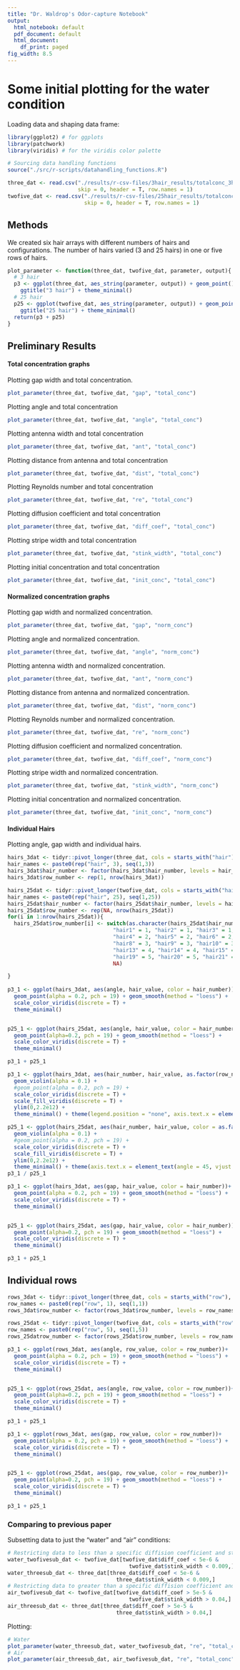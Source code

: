 ```yaml
---
title: "Dr. Waldrop's Odor-capture Notebook"
output:
  html_notebook: default
  pdf_document: default
  html_document:
    df_print: paged
fig_width: 8.5
---
```


# Some initial plotting for the water condition

Loading data and shaping data frame:
```r
library(ggplot2) # for ggplots
library(patchwork)
library(viridis) # for the viridis color palette

# Sourcing data handling functions
source("./src/r-scripts/datahandling_functions.R")

three_dat <- read.csv("./results/r-csv-files/3hair_results/totalconc_3hairs_2023-06-27_cleaned.csv", 
                      skip = 0, header = T, row.names = 1)
twofive_dat <- read.csv("./results/r-csv-files/25hair_results/totalconc_25hairs_2023-06-26_cleaned.csv", 
                        skip = 0, header = T, row.names = 1)


```

## Methods

We created six hair arrays with different numbers of hairs and configurations. The number of hairs varied (3 and 25 hairs) in one or five rows of hairs. 

```r

plot_parameter <- function(three_dat, twofive_dat, parameter, output){
  # 3 hair
  p3 <- ggplot(three_dat, aes_string(parameter, output)) + geom_point() +
    ggtitle("3 hair") + theme_minimal()
  # 25 hair
  p25 <- ggplot(twofive_dat, aes_string(parameter, output)) + geom_point() + 
    ggtitle("25 hair") + theme_minimal()
  return(p3 + p25)
}
```

## Preliminary Results

#### Total concentration graphs

Plotting gap width and total concentration. 

```r
plot_parameter(three_dat, twofive_dat, "gap", "total_conc")
```
Plotting angle and total concentration
```r
plot_parameter(three_dat, twofive_dat, "angle", "total_conc")
```

Plotting antenna width and total concentration
```r
plot_parameter(three_dat, twofive_dat, "ant", "total_conc")
```

Plotting distance from antenna and total concentration
```r
plot_parameter(three_dat, twofive_dat, "dist", "total_conc")
```
Plotting Reynolds number and total concentration
```r
plot_parameter(three_dat, twofive_dat, "re", "total_conc")
```

Plotting diffusion coefficient and total concentration
```r
plot_parameter(three_dat, twofive_dat, "diff_coef", "total_conc")
```

Plotting stripe width and total concentration
```r
plot_parameter(three_dat, twofive_dat, "stink_width", "total_conc")
```

Plotting initial concentration and total concentration
```r
plot_parameter(three_dat, twofive_dat, "init_conc", "total_conc")
```

#### Normalized concentration graphs

Plotting gap width and normalized concentration. 

```r
plot_parameter(three_dat, twofive_dat, "gap", "norm_conc")
```

Plotting angle and normalized concentration. 

```r
plot_parameter(three_dat, twofive_dat, "angle", "norm_conc")
```

Plotting antenna width and normalized concentration. 

```r
plot_parameter(three_dat, twofive_dat, "ant", "norm_conc")
```

Plotting distance from antenna and normalized concentration. 

```r
plot_parameter(three_dat, twofive_dat, "dist", "norm_conc")
```

Plotting Reynolds number and normalized concentration. 

```r
plot_parameter(three_dat, twofive_dat, "re", "norm_conc")
```

Plotting diffusion coefficient and normalized concentration. 

```r
plot_parameter(three_dat, twofive_dat, "diff_coef", "norm_conc")
```

Plotting stripe width and normalized concentration. 

```r
plot_parameter(three_dat, twofive_dat, "stink_width", "norm_conc")
```

Plotting initial concentration and normalized concentration. 

```r
plot_parameter(three_dat, twofive_dat, "init_conc", "norm_conc")
```



#### Individual Hairs

Plotting angle, gap width and individual hairs. 

```r
hairs_3dat <- tidyr::pivot_longer(three_dat, cols = starts_with("hair"), names_to = "hair_number", values_to = "hair_value")
hair_names <- paste0(rep("hair", 3), seq(1,3))
hairs_3dat$hair_number <- factor(hairs_3dat$hair_number, levels = hair_names, ordered = T)
hairs_3dat$row_number <- rep(1, nrow(hairs_3dat))

hairs_25dat <- tidyr::pivot_longer(twofive_dat, cols = starts_with("hair"), names_to = "hair_number", values_to = "hair_value")
hair_names <- paste0(rep("hair", 25), seq(1,25))
hairs_25dat$hair_number <- factor(hairs_25dat$hair_number, levels = hair_names, ordered = T)
hairs_25dat$row_number <- rep(NA, nrow(hairs_25dat))
for(i in 1:nrow(hairs_25dat)){
  hairs_25dat$row_number[i] <- switch(as.character(hairs_25dat$hair_number[i]),
                                 "hair1" = 1, "hair2" = 1, "hair3" = 1,
                                 "hair4" = 2, "hair5" = 2, "hair6" = 2, "hair7" = 2,
                                 "hair8" = 3, "hair9" = 3, "hair10" = 3, "hair11" = 3, "hair12" = 3,
                                 "hair13" = 4, "hair14" = 4, "hair15" = 4, "hair16" = 4, "hair17" = 4, "hair18" = 4,
                                 "hair19" = 5, "hair20" = 5, "hair21" = 5, "hair22" = 5, "hair23" = 5, "hair24" = 5, "hair25" = 5,
                                 NA)

}  
  
p3_1 <- ggplot(hairs_3dat, aes(angle, hair_value, color = hair_number))+ 
  geom_point(alpha = 0.2, pch = 19) + geom_smooth(method = "loess") + 
  scale_color_viridis(discrete = T) + 
  theme_minimal()


p25_1 <- ggplot(hairs_25dat, aes(angle, hair_value, color = hair_number))+ 
  geom_point(alpha=0.2, pch = 19) + geom_smooth(method = "loess") + 
  scale_color_viridis(discrete = T) + 
  theme_minimal()

p3_1 + p25_1
```

```r
p3_1 <- ggplot(hairs_3dat, aes(hair_number, hair_value, as.factor(row_number), fill = as.factor(row_number)))+ 
  geom_violin(alpha = 0.1) +
  #geom_point(alpha = 0.2, pch = 19) + 
  scale_color_viridis(discrete = T) + 
  scale_fill_viridis(discrete = T) + 
  ylim(0,2.2e12) + 
  theme_minimal() + theme(legend.position = "none", axis.text.x = element_text(angle = 45, vjust = 1, hjust=1))

p25_1 <- ggplot(hairs_25dat, aes(hair_number, hair_value, color = as.factor(row_number), fill = as.factor(row_number)))+ 
  geom_violin(alpha = 0.1) +
  #geom_point(alpha = 0.2, pch = 19) + 
  scale_color_viridis(discrete = T) + 
  scale_fill_viridis(discrete = T) + 
  ylim(0,2.2e12) + 
  theme_minimal() + theme(axis.text.x = element_text(angle = 45, vjust = 1, hjust=1))
p3_1 / p25_1
```


```r

p3_1 <- ggplot(hairs_3dat, aes(gap, hair_value, color = hair_number))+ 
  geom_point(alpha = 0.2, pch = 19) + geom_smooth(method = "loess") + 
  scale_color_viridis(discrete = T) + 
  theme_minimal()


p25_1 <- ggplot(hairs_25dat, aes(gap, hair_value, color = hair_number))+ 
  geom_point(alpha=0.2, pch = 19) + geom_smooth(method = "loess") + 
  scale_color_viridis(discrete = T) + 
  theme_minimal()

p3_1 + p25_1
```

## Individual rows

```r
rows_3dat <- tidyr::pivot_longer(three_dat, cols = starts_with("row"), names_to = "row_number", values_to = "row_value")
row_names <- paste0(rep("row", 1), seq(1,1))
rows_3dat$row_number <- factor(rows_3dat$row_number, levels = row_names, ordered = T)

rows_25dat <- tidyr::pivot_longer(twofive_dat, cols = starts_with("row"), names_to = "row_number", values_to = "row_value")
row_names <- paste0(rep("row", 5), seq(1,5))
rows_25datrow_number <- factor(rows_25dat$row_number, levels = row_names, ordered = T)

p3_1 <- ggplot(rows_3dat, aes(angle, row_value, color = row_number))+ 
  geom_point(alpha = 0.2, pch = 19) + geom_smooth(method = "loess") + 
  scale_color_viridis(discrete = T) + 
  theme_minimal()


p25_1 <- ggplot(rows_25dat, aes(angle, row_value, color = row_number))+ 
  geom_point(alpha=0.2, pch = 19) + geom_smooth(method = "loess") + 
  scale_color_viridis(discrete = T) + 
  theme_minimal()

p3_1 + p25_1

```

```r
p3_1 <- ggplot(rows_3dat, aes(gap, row_value, color = row_number))+ 
  geom_point(alpha = 0.2, pch = 19) + geom_smooth(method = "loess") + 
  scale_color_viridis(discrete = T) + 
  theme_minimal()


p25_1 <- ggplot(rows_25dat, aes(gap, row_value, color = row_number))+ 
  geom_point(alpha=0.2, pch = 19) + geom_smooth(method = "loess") + 
  scale_color_viridis(discrete = T) + 
  theme_minimal()

p3_1 + p25_1

```

### Comparing to previous paper

Subsetting data to just the "water" and "air" conditions: 
```r
# Restricting data to less than a specific diffision coefficient and stripe width
water_twofivesub_dat <- twofive_dat[twofive_dat$diff_coef < 5e-6 & 
                                      twofive_dat$stink_width < 0.009,]
water_threesub_dat <- three_dat[three_dat$diff_coef < 5e-6 & 
                                  three_dat$stink_width < 0.009,]
# Restricting data to greater than a specific diffision coefficient and stripe width
air_twofivesub_dat <- twofive_dat[twofive_dat$diff_coef > 5e-5 & 
                                      twofive_dat$stink_width > 0.04,]
air_threesub_dat <- three_dat[three_dat$diff_coef > 5e-5 & 
                                  three_dat$stink_width > 0.04,]
```

Plotting:
```r
# Water
plot_parameter(water_threesub_dat, water_twofivesub_dat, "re", "total_conc")
# Air
plot_parameter(air_threesub_dat, air_twofivesub_dat, "re", "total_conc")
```